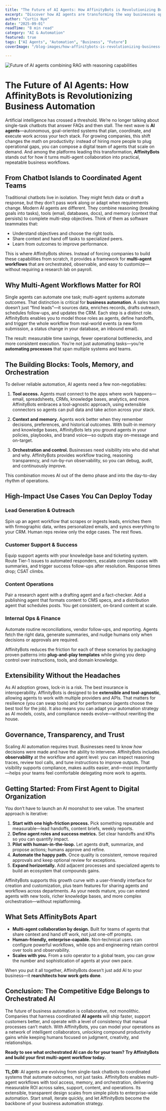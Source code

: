 ```yaml
---
title: "The Future of AI Agents: How AffinityBots is Revolutionizing Business Automation"
excerpt: "Discover how AI agents are transforming the way businesses operate, from customer service to sales automation, and learn how AffinityBots is leading this revolution."
author: "Curtis Nye"
date: "2025-09-01"
readTime: "8 min read"
category: "AI & Automation"
featured: true
tags: ["AI Agents", "Automation", "Business", "Future"]
coverImage: "/blog-images/how-affinitybots-is-revolutionizing-business-automation.png"

---
```


<Image
  src="/blog-images/how-affinitybots-is-revolutionizing-business-automation.png"
  alt="Future of AI agents combining RAG with reasoning capabilities"
  width={800}
  height={400}
  className="w-full h-auto rounded-lg mb-8"
  sizes="(max-width: 768px) 100vw, (max-width: 1200px) 80vw, 70vw"
  priority
/>
# The Future of AI Agents: How AffinityBots is Revolutionizing Business Automation

Artificial intelligence has crossed a threshold. We’re no longer talking about single-task chatbots that answer FAQs and then stall. The next wave is **AI agents**—autonomous, goal-oriented systems that plan, coordinate, and execute work across your tech stack. For growing companies, this shift changes the math on productivity: instead of hiring more people to plug operational gaps, you can compose a digital team of agents that scale on demand. And among the platforms leading this transformation, **AffinityBots** stands out for how it turns multi-agent collaboration into practical, repeatable business workflows.

## From Chatbot Islands to Coordinated Agent Teams

Traditional chatbots live in isolation. They might fetch data or draft a response, but they don’t pass work along or adapt when requirements change. Modern AI agents are different. They combine reasoning (breaking goals into tasks), tools (email, databases, docs), and memory (context that persists) to complete multi-step objectives. Think of them as software teammates that:

* Understand objectives and choose the right tools.
* Share context and hand off tasks to specialized peers.
* Learn from outcomes to improve performance.

This is where AffinityBots shines. Instead of forcing companies to build these capabilities from scratch, it provides a framework for **multi-agent workflows** that are orchestrated, observable, and easy to customize—without requiring a research lab on payroll.

## Why Multi-Agent Workflows Matter for ROI

Single agents can automate one task; multi-agent systems automate outcomes. That distinction is critical for **business automation**. A sales team doesn’t just “find leads”—it sources data, enriches records, drafts outreach, schedules follow-ups, and updates the CRM. Each step is a distinct role. AffinityBots enables you to model those roles as agents, define handoffs, and trigger the whole workflow from real-world events (a new form submission, a status change in your database, an inbound email).

The result: measurable time savings, fewer operational bottlenecks, and more consistent execution. You’re not just automating tasks—you’re **automating processes** that span multiple systems and teams.

## The Building Blocks: Tools, Memory, and Orchestration

To deliver reliable automation, AI agents need a few non-negotiables:

1. **Tool access.** Agents must connect to the apps where work happens—email, spreadsheets, CRMs, knowledge bases, analytics, and more. AffinityBots embraces a tool-agnostic approach, using extensible connectors so agents can pull data and take action across your stack.

2. **Context and memory.** Agents work better when they remember decisions, preferences, and historical outcomes. With built-in memory and knowledge bases, AffinityBots lets you ground agents in your policies, playbooks, and brand voice—so outputs stay on-message and on-target.

3. **Orchestration and control.** Businesses need visibility into who did what and why. AffinityBots provides workflow tracing, reasoning transparency, and run-by-run observability, so you can debug, audit, and continuously improve.

This combination moves AI out of the demo phase and into the day-to-day rhythm of operations.

## High-Impact Use Cases You Can Deploy Today

### Lead Generation & Outreach

Spin up an agent workflow that scrapes or ingests leads, enriches them with firmographic data, writes personalized emails, and syncs everything to your CRM. Human reps review only the edge cases. The rest flows.

### Customer Support & Success

Equip support agents with your knowledge base and ticketing system. Route Tier-1 issues to automated responders, escalate complex cases with summaries, and trigger success follow-ups after resolution. Response times drop; CSAT climbs.

### Content Operations

Pair a research agent with a drafting agent and a fact-checker. Add a publishing agent that formats content to CMS specs, and a distribution agent that schedules posts. You get consistent, on-brand content at scale.

### Internal Ops & Finance

Automate routine reconciliations, vendor follow-ups, and reporting. Agents fetch the right data, generate summaries, and nudge humans only when decisions or approvals are required.

AffinityBots reduces the friction for each of these scenarios by packaging proven patterns into **plug-and-play templates** while giving you deep control over instructions, tools, and domain knowledge.

## Extensibility Without the Headaches

As AI adoption grows, lock-in is a risk. The best insurance is interoperability. AffinityBots is designed to be **extensible and tool-agnostic**, allowing agents to work with multiple providers and APIs. That matters for resilience (you can swap tools) and for performance (agents choose the best tool for the job). It also means you can adapt your automation strategy as AI models, costs, and compliance needs evolve—without rewriting the house.

## Governance, Transparency, and Trust

Scaling AI automation requires trust. Businesses need to know *how* decisions were made and have the ability to intervene. AffinityBots includes **observability** at the workflow and agent level: you can inspect reasoning traces, review tool calls, and tune instructions to improve outputs. That visibility supports compliance, makes audits easier, and—most importantly—helps your teams feel comfortable delegating more work to agents.

## Getting Started: From First Agent to Digital Organization

You don’t have to launch an AI moonshot to see value. The smartest approach is iterative:

1. **Start with one high-friction process.** Pick something repeatable and measurable—lead handoffs, content briefs, weekly reports.
2. **Define agent roles and success metrics.** Set clear handoffs and KPIs so you can quantify impact.
3. **Pilot with human-in-the-loop.** Let agents draft, summarize, and propose actions; humans approve and refine.
4. **Automate the happy path.** Once quality is consistent, remove required approvals and keep optional review for exceptions.
5. **Expand horizontally.** Add adjacent processes and specialized agents to build an ecosystem that compounds gains.

AffinityBots supports this growth curve with a user-friendly interface for creation and customization, plus team features for sharing agents and workflows across departments. As your needs mature, you can extend agents with new tools, richer knowledge bases, and more complex orchestration—without replatforming.

## What Sets AffinityBots Apart

* **Multi-agent collaboration by design.** Built for teams of agents that share context and hand off work, not just one-off prompts.
* **Human-friendly, enterprise-capable.** Non-technical users can configure powerful workflows, while ops and engineering retain control over tools and observability.
* **Scales with you.** From a solo operator to a global team, you can grow the number and sophistication of agents at your own pace.

When you put it all together, AffinityBots doesn’t just add AI to your business—it **rearchitects how work gets done**.

## Conclusion: The Competitive Edge Belongs to Orchestrated AI

The future of business automation is collaborative, not monolithic. Companies that harness coordinated **AI agents** will ship faster, support customers better, and operate with a level of consistency that manual processes can’t match. With AffinityBots, you can model your operations as a network of intelligent collaborators, unlocking compound productivity gains while keeping humans focused on judgment, creativity, and relationships.

**Ready to see what orchestrated AI can do for your team? Try AffinityBots and build your first multi-agent workflow today.**

---

**TL;DR:** AI agents are evolving from single-task chatbots to coordinated systems that automate outcomes, not just tasks. AffinityBots enables multi-agent workflows with tool access, memory, and orchestration, delivering measurable ROI across sales, support, content, and operations. Its extensible, transparent design scales from simple pilots to enterprise-wide automation. Start small, iterate quickly, and let AffinityBots become the backbone of your business automation strategy.
